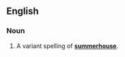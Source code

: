 ==English==
===Noun===
{{en-noun|sg=[[summer]] [[house]]}}

#A variant spelling of '''[[summerhouse]]'''.